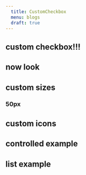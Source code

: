 ```yaml
---
  title: CustomCheckbox
  menu: blogs
  draft: true
---
```




## custom checkbox!!!


<Props of={CustomCheckbox}/>


## now look

<CustomCheckbox/>
<CustomCheckbox/>
<CustomCheckbox/>
<CustomCheckbox/>


## custom sizes

### 50px
<Playground>
<CustomCheckbox size={50}/>
</Playground>

## custom icons
<Box m={2} p={3}>
<CustomCheckbox icon={ExampleIcon} provideIconProps={exampleIconProps}/>
</Box>   

## controlled example

<ControlledExample/>


## list example

<ListExample/>
